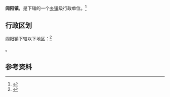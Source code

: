 {{中国乡级行政区|21/07/82/105/000}}

'''闾阳镇'''，是{{PRC admin/fullname|21/07/82/105/000|3}}下辖的一个[[乡镇|乡镇]]级行政单位。<ref>{{PRC admin/ref sgc|{{PRC admin/parent|21/07/82/105/000}}}}</ref>

== 行政区划 ==

闾阳镇下辖以下地区：<ref>{{PRC admin/ref sgc|21/07/82/105/000}}</ref>

{{PRC admin/children|21/07/82/105/000}}。

== 参考资料 ==

{{reflist}}

{{行政区划小作品}}
{{PRC admin/navcat|21/07/82/105/000}}